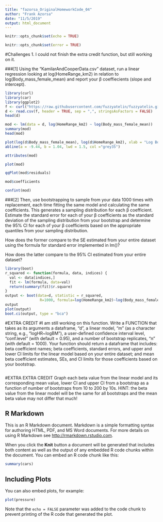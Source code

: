 ```yaml
---
title: "fazorsa_OriginalHomeworkCode_04"
author: "Frank Azorsa"
date: "11/5/2019"
output: html_document
---
```


```r
knitr::opts_chunk$set(echo = TRUE)
```
```r
knitr::opts_chunk$set(error = TRUE)
```
#Challenges
1. I could not finish the extra credit function, but still working on it. 

###[1] Using the “KamilarAndCooperData.csv” dataset, run a linear regression looking at log(HomeRange_km2) in relation to log(Body_mass_female_mean) and report your β coeffiecients (slope and intercept).

```r
library(curl)
library(car)
library(ggplot2)
f <- curl("https://raw.githubusercontent.com/fuzzyatelin/fuzzyatelin.github.io/master/AN597_Fall19/KamilarAndCooperData.csv")
d <- read.csv(f, header = TRUE, sep = ",", stringsAsFactors = FALSE)
head(d)
```
```r
mod <- lm(data = d, log(HomeRange_km2) ~ log(Body_mass_female_mean))
summary(mod)
head(mod)
```
```r
plot(log(d$Body_mass_female_mean), log(d$HomeRange_km2), xlab = "Log Body_mass_female_mean", ylab = "Log HomeRange_km2", cex.axis = 1.2, font.lab = 2, cex.lab = 1.2, col = "grey35", pch =10)
abline(a = -9.44, b = 1.04, lwd = 1.5, col ="grey35")
```
```r
attributes(mod)
```
```r
plot(mod)
```
```r
qqPlot(mod$residuals)
```
```r
mod$coefficients
``` 
```r
confint(mod)
```
###[2] Then, use bootstrapping to sample from your data 1000 times with replacement, each time fitting the same model and calculating the same coefficients. This generates a sampling distribution for each β coefficient.
Estimate the standard error for each of your β coefficients as the standard deviation of the sampling distribution from your bootstrap and determine the 95% CI for each of your β coefficients based on the appropriate quantiles from your sampling distribution.

How does the former compare to the SE estimated from your entire dataset using the formula for standard error implemented in lm()?

How does the latter compare to the 95% CI estimated from your entire dataset?

```r
library(boot)
r_squared <- function(formula, data, indices) {
  val <- data[indices,]
  fit <- lm(formula, data=val)
  return(summary(fit)$r.square)
}
output <- boot(data=d, statistic = r_squared,
                R=1000, formula=log(HomeRange_km2)~log(Body_mass_female_mean))
output
plot(output)
boot.ci(output, type = "bca")
```

#EXTRA CREDIT
#I am still working on this function.
Write a FUNCTION that takes as its arguments a dataframe, “d”, a linear model, “m” (as a character string, e.g., “logHR~logBM”), a user-defined confidence interval level, “conf.level” (with default = 0.95), and a number of bootstrap replicates, “n” (with default = 1000). Your function should return a dataframe that includes: beta coefficient names; beta coefficients, standard errors, and upper and lower CI limits for the linear model based on your entire dataset; and mean beta coefficient estimates, SEs, and CI limits for those coefficients based on your bootstrap.
```r

```
#EXTRA EXTRA CREDIT
Graph each beta value from the linear model and its corresponding mean value, lower CI and upper CI from a bootstrap as a function of number of bootstraps from 10 to 200 by 10s. HINT: the beta value from the linear model will be the same for all bootstraps and the mean beta value may not differ that much!

## R Markdown

This is an R Markdown document. Markdown is a simple formatting syntax for authoring HTML, PDF, and MS Word documents. For more details on using R Markdown see <http://rmarkdown.rstudio.com>.

When you click the **Knit** button a document will be generated that includes both content as well as the output of any embedded R code chunks within the document. You can embed an R code chunk like this:

```r
summary(cars)
```

## Including Plots

You can also embed plots, for example:

```r
plot(pressure)
```

Note that the `echo = FALSE` parameter was added to the code chunk to prevent printing of the R code that generated the plot.
